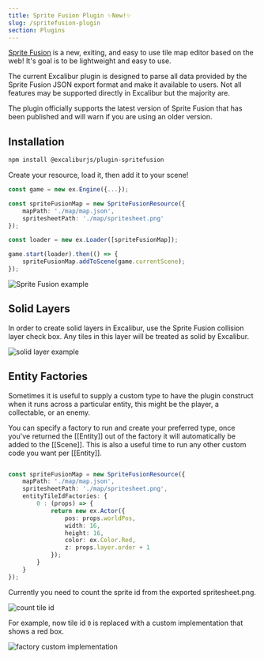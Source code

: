 ```yaml
---
title: Sprite Fusion Plugin ✨New!✨
slug: /spritefusion-plugin
section: Plugins
---
```


[Sprite Fusion](https://www.spritefusion.com/) is a new, exiting, and easy to use tile map editor based on the web! It's goal is to be lightweight and easy to use.

The current Excalibur plugin is designed to parse all data provided by the Sprite Fusion JSON export format and make it available to users. Not all features may be supported directly in Excalibur but the majority are.

The plugin officially supports the latest version of Sprite Fusion that has been published and will warn if you are using an older version.

## Installation 

```sh
npm install @excaliburjs/plugin-spritefusion
```

Create your resource, load it, then add it to your scene!

```typescript
const game = new ex.Engine({...});

const spriteFusionMap = new SpriteFusionResource({
    mapPath: './map/map.json',
    spritesheetPath: './map/spritesheet.png'
});

const loader = new ex.Loader([spriteFusionMap]);

game.start(loader).then(() => {
    spriteFusionMap.addToScene(game.currentScene);
});
```

![Sprite Fusion example](./spritefusion/sprite-fusion-example.png)

## Solid Layers

In order to create solid layers in Excalibur, use the Sprite Fusion collision layer check box. Any tiles in this layer will be treated as solid by Excalibur.

![solid layer example](./spritefusion/solid-layer.png)


## Entity Factories

Sometimes it is useful to supply a custom type to have the plugin construct when it runs across a particular entity, this might be the player, a collectable, or an enemy.

You can specify a factory to run and create your preferred type, once you've returned the [[Entity]] out of the factory it will automatically be added to the [[Scene]]. This is also a useful time to run any other custom code you want per [[Entity]].

```typescript

const spriteFusionMap = new SpriteFusionResource({
    mapPath: './map/map.json',
    spritesheetPath: './map/spritesheet.png',
    entityTileIdFactories: {
        0 : (props) => {
            return new ex.Actor({
                pos: props.worldPos,
                width: 16,
                height: 16,
                color: ex.Color.Red,
                z: props.layer.order + 1
            });
        }
    }
});

```

Currently you need to count the sprite id from the exported spritesheet.png.

![count tile id](./spritefusion/tile-id.png)

For example, now tile id `0` is replaced with a custom implementation that shows a red box.

![factory custom implementation](./spritefusion/factory-result.png)